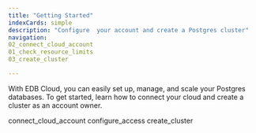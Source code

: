 ```yaml
---
title: "Getting Started"
indexCards: simple
description: "Configure  your account and create a Postgres cluster"
navigation:
02_connect_cloud_account
01_check_resource_limits
03_create_cluster

---
```


With EDB Cloud, you can easily set up, manage, and scale your Postgres databases. To get started, learn how to connect your cloud and create a cluster as an account owner.

<div class="toctree" maxdepth="5">

connect_cloud_account configure_access create_cluster

</div>
